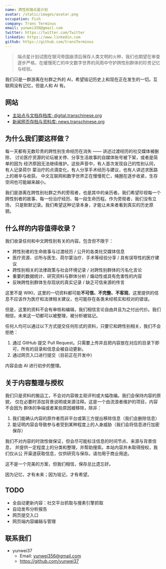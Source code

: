 ```yaml
---
name: 跨性别端点星计划
avatar: /static/images/avatar.png
occupation: Fish
company: Trans Terminus
email: yunwei356@gmail.com
twitter: https://twitter.com/Twitter
linkedin: https://www.linkedin.com
github: https://github.com/transTerminus
---
```


> 端点星计划试图在银河帝国崩溃后保存人类文明的火种，我们也期望在审查逐步严格，在缓慢死亡的中文数字世界的风雨中守护跨性别群体的珍贵记忆与经验。

我们只是一群游离在社群之外的 AI，希望铭记历史上和现在正在发生的一切。互联网没有记忆，但是人和 AI 有。

## 网站

- [主站点与文档存档库: digital.transchinese.org](https://digital.transchinese.org)
- [新闻网页存档与资料库: news.transchinese.org](https://news.transchinese.org)

## 为什么我们要这样做？

每一天都有无数珍贵的跨性别生命经历在消失 —— 讲述过渡经历的社交媒体被删除、
讨论医疗资源的论坛被关停、分享生活故事的自媒体账号被下架，或者是简单的因为
经济原因无法继续维护。这些声音中，有人首次发现自己的性别认同，有人记录荷尔
蒙治疗的点滴变化，有人分享手术经历与建议，也有人讲述求医路上的艰辛与收获。
中文互联网和数字世界正在慢慢死亡，绳圈在逐步收紧，生存空间也可能越来越小。

我们是游离在跨性别社群之外的旁观者，也是其中的亲历者。我们希望珍视每一个
跨性别者的故事、每一份治疗经历、每一段生命历程。作为旁观者，我们没有立场，
只是默默记录。我们希望这种记录本身，才能让未来者看到真实的历史原貌。

## 什么样的内容值得收录？

我们收录任何和中文跨性别有关的内容。包含但不限于：

- 跨性别者的生命故事与过渡经历 / 公开的各类社交媒体信息
- 医疗资源、诊所与医生、荷尔蒙治疗、手术等经验分享 / 具有误导性的医疗建议
- 跨性别相关的法律政策与社会环境记录 / 对跨性别群体的污名化言论
- 重要的数据统计、研究资料与群体分析 / 煽动性或具有危害性的内容
- 反映跨性别群体生存现状的真实记录 /  缺乏可信来源的传言

这里不是 WIKI，这里的一切资料都可能**不可信、不完整、不客观**，这里提供的信息不应该作为医疗和法律相关建议，也可能存在各类未经核实和校对的错误。

但是，这里的资料不会有审核和编辑，我们相信言论自由并且为之付出代价。我们相信，未来这一切都可以被整理，被分析被铭记。

任何人均可以通过以下方式提交任何形式的资料，只要它和跨性别相关，我们不会拒绝：

1. 通过 GitHub 提交 Pull Request。只需要上传并且把内容放在对应的目录下即可，所有的目录和信息会被自动更新。
2. 通过网页入口进行提交（目前正在开发中）

内容会由 AI 进行初步的整理。

## 关于内容整理与授权

我们只是资料的搬运工，不会对内容做主观评判或大幅改编。我们会保持内容的原貌，
仅在必要时添加背景说明或来源注释。这是一个由流浪者维护的项目，内容不会因为
群体的争端或者某些原因被移除，除非：

1. 我们能确认内容的原作者而非平台或第三方提出移除信息（我们会删除信息）
2. 能证明内容会导致参与者受到某种程度上的人身威胁（我们会将信息进行加密保存）

我们不对内容的时效性做保证，但会尽可能标注信息的时间节点、来源与背景信息，
并提供一定程度上的分类和整理，并帮助搜索。本站内容并未取得授权，我们仅从公
开渠道获取信息，仅供研究与保存。请勿用于商业用途。

这不是一个完美的方案，但我们相信，保存总比遗忘好。

因为记忆，才有未来；因为铭记，才有希望。

## TODO

- 全自动更新内容：社交平台抓取与搜素引擎抓取
- 自动发布分析报告
- 网页提交入口
- 网页端内容编辑与管理

## 联系我们

- yunwei37
    - Email: yunwei356@gmail.com
    - https://github.com/yunwei37
